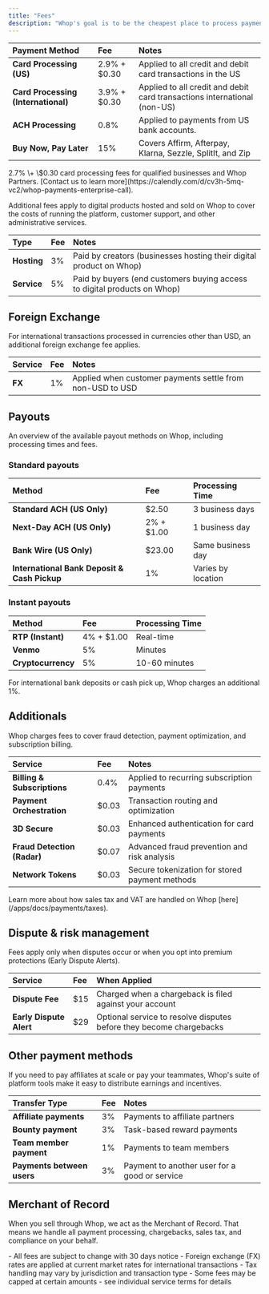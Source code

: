```yaml
---
title: "Fees"
description: "Whop's goal is to be the cheapest place to process payments."
---
```




| Payment Method                      | Fee             | Notes                                                                    |
| :---------------------------------- | :-------------- | :----------------------------------------------------------------------- |
| **Card Processing (US)**            | 2.9% \+ \$0.30  | Applied to all credit and debit card transactions in the US              |
| **Card Processing (International)** | 3.9% \+ \$0.30  | Applied to all credit and debit card transactions international (non-US) |
| **ACH Processing**                  | 0.8%            | Applied to payments from US bank accounts.                               |
| **Buy Now, Pay Later**              | 15%             | Covers Affirm, Afterpay, Klarna, Sezzle, SplitIt, and Zip                |

<Tip>
  2.7% \+ \$0.30 card processing fees for qualified businesses and Whop Partners. [Contact us to learn more](https://calendly.com/d/cv3h-5mq-vc2/whop-payments-enterprise-call).
</Tip>

Additional fees apply to digital products hosted and sold on Whop to cover the costs of running the platform, customer support, and other administrative services.

| Type        | Fee | Notes                                                                    |
| :---------- | :-- | :----------------------------------------------------------------------- |
| **Hosting** | 3%  | Paid by creators (businesses hosting their digital product on Whop)      |
| **Service** | 5%  | Paid by buyers (end customers buying access to digital products on Whop) |

## Foreign Exchange

For international transactions processed in currencies other than USD, an additional foreign exchange fee applies.

| Service | Fee | Notes                                                    |
| :------ | :-- | :------------------------------------------------------- |
| **FX**  | 1%  | Applied when customer payments settle from non-USD to USD |

## Payouts

An overview of the available payout methods on Whop, including processing times and fees.

### Standard payouts

| Method                                       | Fee               | Processing Time    |
| :------------------------------------------- | :---------------- | :----------------- |
| **Standard ACH (US Only)**                   | \$2.50            | 3 business days    |
| **Next-Day ACH (US Only)**                   | 2% \+ \$1.00      | 1 business day     |
| **Bank Wire (US Only)**                      | \$23.00           | Same business day  |
| **International Bank Deposit & Cash Pickup** | 1%                | Varies by location |

### Instant payouts

| Method             | Fee               | Processing Time        |
| :----------------- | :---------------- | :--------------------- |
| **RTP (Instant)**  | 4% \+ \$1.00      | Real-time              |
| **Venmo**          | 5%                | Minutes                |
| **Cryptocurrency** | 5%                | 10-60 minutes          |

<Tip>
  For international bank deposits or cash pick up, Whop charges an additional 1%.
</Tip>

## Additionals

Whop charges fees to cover fraud detection, payment optimization, and subscription billing.

| Service                     | Fee     | Notes                                         |
| :-------------------------- | :------ | :-------------------------------------------- |
| **Billing & Subscriptions** | 0.4%    | Applied to recurring subscription payments    |
| **Payment Orchestration**   | \$0.03  | Transaction routing and optimization          |
| **3D Secure**               | \$0.03  | Enhanced authentication for card payments     |
| **Fraud Detection (Radar)** | \$0.07  | Advanced fraud prevention and risk analysis   |
| **Network Tokens**          | \$0.03  | Secure tokenization for stored payment methods |

<Tip>
  Learn more about how sales tax and VAT are handled on Whop [here](/apps/docs/payments/taxes).
</Tip>

## Dispute & risk management

Fees apply only when disputes occur or when you opt into premium protections (Early Dispute Alerts).

| Service                 | Fee  | When Applied                                                        |
| :---------------------- | :--- | :------------------------------------------------------------------ |
| **Dispute Fee**         | \$15 | Charged when a chargeback is filed against your account             |
| **Early Dispute Alert** | \$29 | Optional service to resolve disputes before they become chargebacks |

## Other payment methods

If you need to pay affiliates at scale or pay your teammates, Whop's suite of platform tools make it easy to distribute earnings and incentives.

| Transfer Type              | Fee | Notes                                         |
| :------------------------- | :-- | :-------------------------------------------- |
| **Affiliate payments**     | 3%  | Payments to affiliate partners                |
| **Bounty payment**         | 3%  | Task-based reward payments                    |
| **Team member payment**    | 1%  | Payments to team members                      |
| **Payments between users** | 3%  | Payment to another user for a good or service |

## Merchant of Record

When you sell through Whop, we act as the Merchant of Record. That means we handle all payment processing, chargebacks, sales tax, and compliance on your behalf.

<Note>
  - All fees are subject to change with 30 days notice
  - Foreign exchange (FX) rates are applied at current market rates for international transactions
  - Tax handling may vary by jurisdiction and transaction type
  - Some fees may be capped at certain amounts - see individual service terms for details
</Note>